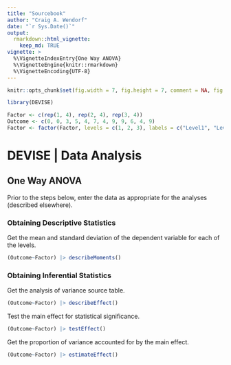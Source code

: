 ```yaml
---
title: "Sourcebook"
author: "Craig A. Wendorf"
date: "`r Sys.Date()`"
output: 
  rmarkdown::html_vignette:
    keep_md: TRUE
vignette: >
  %\VignetteIndexEntry{One Way ANOVA}
  %\VignetteEngine{knitr::rmarkdown}
  %\VignetteEncoding{UTF-8}
---
```


```r
knitr::opts_chunk$set(fig.width = 7, fig.height = 7, comment = NA, fig.path = "figures/")
```

```r
library(DEVISE)
```

```r
Factor <- c(rep(1, 4), rep(2, 4), rep(3, 4))
Outcome <- c(0, 0, 3, 5, 4, 7, 4, 9, 9, 6, 4, 9)
Factor <- factor(Factor, levels = c(1, 2, 3), labels = c("Level1", "Level2", "Level3"))
```

# DEVISE | Data Analysis

## One Way ANOVA

Prior to the steps below, enter the data as appropriate for the analyses (described elsewhere).

### Obtaining Descriptive Statistics

Get the mean and standard deviation of the dependent variable for each of the levels.

```r
(Outcome~Factor) |> describeMoments()
```

### Obtaining Inferential Statistics

Get the analysis of variance source table.

```r
(Outcome~Factor) |> describeEffect()
```

Test the main effect for statistical significance.

```r
(Outcome~Factor) |> testEffect()
```

Get the proportion of variance accounted for by the main effect.

```r
(Outcome~Factor) |> estimateEffect()
```
